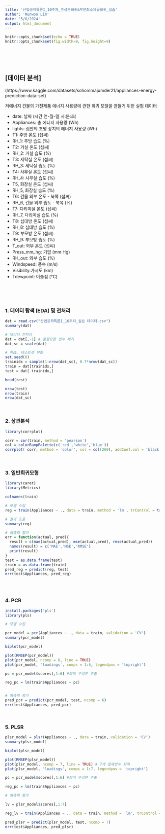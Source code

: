 ```yaml
---
title: '산업공학특론I_10주차_주성분회귀&부분최소제곱회귀_실습'
author: 'Munwon Lim'
date: '5/8/2024'
output: html_document
---
```


```r
knitr::opts_chunk$set(echo = TRUE)
knitr::opts_chunk$set(fig.width=9, fig.height=9)
```

<br>
<br>
<br>


## [데이터 분석]

(https://www.kaggle.com/datasets/sohommajumder21/appliances-energy-prediction-data-set)

저에너지 건물의 가전제품 에너지 사용량에 관한 회귀 모델을 만들기 위한 실험 데이터

* date: 날짜 (시간 연-월-일 시:분:초)
* Appliances: 총 에너지 사용량 (Wh)
* lights: 집안의 조명 장치의 에너지 사용량 (Wh)
* T1: 주방 온도 (섭씨)
* RH_1: 주방 습도 (%)
* T2: 거실 온도 (섭씨)
* RH_2: 거실 습도 (%)
* T3: 세탁실 온도 (섭씨)
* RH_3: 세탁실 습도 (%)
* T4: 사무실 온도 (섭씨)
* RH_4: 사무실 습도 (%)
* T5, 화장실 온도 (섭씨)
* RH_5, 화장실 습도 (%)
* T6: 건물 외부 온도 - 북쪽 (섭씨)
* RH_6, 건물 외부 습도 - 북쪽 (%)
* T7: 다리미실 온도 (섭씨)
* RH_7, 다리미실 습도 (%)
* T8: 십대방 온도 (섭씨)
* RH_8: 십대방 습도 (%)
* T9: 부모방 온도 (섭씨)
* RH_9: 부모방 습도 (%)
* T_out: 외부 온도 (섭씨)
* Press_mm_hg: 기압 (mm Hg)
* RH_out: 외부 습도 (%)
* Windspeed: 풍속 (m/s)
* Visibility:가시도 (km)
* Tdewpoint: 이슬점 (°C)

<br>
<br>
<br>

### 1. 데이터 탐색 (EDA) 및 전처리

```r

dat = read.csv("산업공학특론I_10주차_실습 데이터.csv")
summary(dat)

# 데이터 전처리
dat = dat[,-1] # 불필요한 변수 제거
dat_sc = scale(dat)

# 학습, 테스트셋 분할
set.seed(0)
trainidx = sample(1:nrow(dat_sc), 0.7*nrow(dat_sc))
train = dat[trainidx,]
test = dat[-trainidx,]

head(test)

nrow(test)
nrow(train)
nrow(dat_sc)

```

<br>

### 2. 상관분석

```r

library(corrplot)

corr = cor(train, method = 'pearson')
col = colorRampPalette(c('red','white','blue'))
corrplot( corr, method = 'color', col = col(200), addCoef.col = 'black', type = 'upper', tl.cex = 0.75, number.cex = 0.75)


```

<br>

### 3. 일반회귀모형

```r

library(caret)
library(Metrics)

colnames(train)

# 모델 수립
reg = train(Appliances ~ ., data = train, method = 'lm', trControl = trainControl(method = 'cv'))

# 결과 도출
summary(reg)

# 예측력 평가
err = function(actual, pred){
  result = c(mae(actual,pred), mse(actual,pred), rmse(actual,pred))
  names(result) = c('MAE','MSE','RMSE')
  print(result)
}
test = as.data.frame(test)
train = as.data.frame(train)
pred_reg = predict(reg, test)
err(test$Appliances, pred_reg)



```


<br>

### 4. PCR

```r

install.packages('pls')
library(pls)

# 모델 수립

pcr_model = pcr(Appliances ~ ., data = train, validation = 'CV')
summary(pcr_model)

biplot(pcr_model)

plot(RMSEP(pcr_model))
plot(pcr_model, ncomp = 6, line = TRUE)
plot(pcr_model, 'loadings', comps = 1:6, legendpos = 'topright')

pc = pcr_model$scores[,1:6] #최적 주성분 추출

reg_pc = lm(train$Appliances ~ pc)


# 예측력 평가
pred_pcr = predict(pcr_model, test, ncomp = 6)
err(test$Appliances, pred_pcr)


```


<br>

### 5. PLSR

```r

plsr_model = plsr(Appliances ~ ., data = train, validation = 'CV')
summary(plsr_model)

biplot(plsr_model)

plot(RMSEP(plsr_model))
plot(plsr_model, ncomp = 7, line = TRUE) # 7개 잠재변수 최적
plot(plsr_model, 'loadings', comps = 1:7, legendpos = 'topright')

pc = pcr_model$scores[,1:6] #최적 주성분 추출

reg_pc = lm(train$Appliances ~ pc)

# 예측력 평가

lv = plsr_model$scores[,1:7]

reg_lv = train(Appliances ~ ., data = train, method = 'lm', trControl = trainControl(method = 'cv'))

pred_plsr = predict(plsr_model, test, ncomp = 7)
err(test$Appliances, pred_plsr)

```
